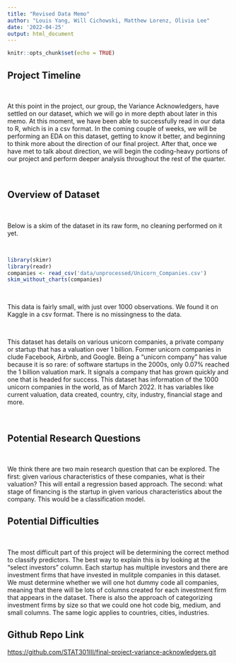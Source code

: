 ```yaml
---
title: "Revised Data Memo"
author: "Louis Yang, Will Cichowski, Matthew Lorenz, Olivia Lee"
date: '2022-04-25'
output: html_document
---
```


```r
knitr::opts_chunk$set(echo = TRUE)
```

## Project Timeline

<br>

At this point in the project, our group, the Variance Acknowledgers, have settled on our dataset, which we will go in more depth about later in this memo. At this moment, we have been able to successfully read in our data to R, which is in a csv format. In the coming couple of weeks, we will be performing an EDA on this dataset, getting to know it better, and beginning to think more about the direction of our final project. After that, once we have met to talk about direction, we will begin the coding-heavy portions of our project and perform deeper analysis throughout the rest of the quarter.

<br>

## Overview of Dataset

<br>

Below is a skim of the dataset in its raw form, no cleaning performed on it yet.

<br>

```r
library(skimr)
library(readr)
companies <- read_csv('data/unprocessed/Unicorn_Companies.csv')
skim_without_charts(companies)
```

<br>

This data is fairly small, with just over 1000 observations. We found it on Kaggle in a csv format. There is no missingness to the data.

<br>

This dataset has details on various unicorn companies, a private company or startup that has a valuation over 1 billion. Former unicorn companies in clude Facebook, Airbnb, and Google. Being a "unicorn company" has value because it is so rare: of software startups in the 2000s, only 0.07% reached the 1 billion valuation mark. It signals a company that has grown quickly and one that is headed for success. This dataset has information of the 1000 unicorn companies in the world, as of March 2022. It has variables like current valuation, data created, country, city, industry, financial stage and more. 

<br>

## Potential Research Questions
<br>

We think there are two main research question that can be explored. The first: given various characteristics of these companies, what is their valuation? This will entail a regression based approach. The second: what stage of financing is the startup in given various characteristics about the company. This would be a classification model. 

## Potential Difficulties
<br>

The most difficult part of this project will be determining the correct method to classify predictors. The best way to explain this is by looking at the "select investors" column. Each startup has multiple investors and there are investment firms that have invested in mulitple companies in this dataset. We must determine whether we will one hot dummy code all companies, meaning that there will be lots of columns created for each investment firm that appears in the dataset. There is also the approach of categorizing investment firms by size so that we could one hot code big, medium, and small columns. The same logic applies to countries, cities, industries. 

## Github Repo Link

[https://github.com/STAT301III/final-project-variance-acknowledgers.git](https://github.com/STAT301III/final-project-variance-acknowledgers.git){target="_blank"}



